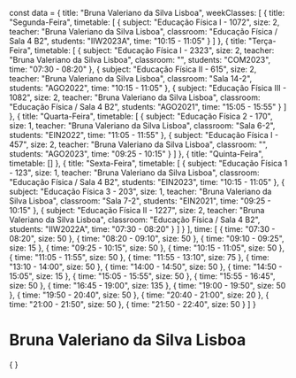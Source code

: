 const data = {
  title: "Bruna Valeriano da Silva Lisboa",
  weekClasses: [
    {
      title: "Segunda-Feira",
      timetable: [
        {
          subject: "Educação Física I - 1072",
          size: 2,
          teacher: "Bruna Valeriano da Silva Lisboa",
          classroom: "Educação Física / Sala 4 B2",
          students: "IIW2023A",
          time: "10:15 - 11:05"
        }
      ]
    },
    {
      title: "Terça-Feira",
      timetable: [
        {
          subject: "Educação Física I - 2323",
          size: 2,
          teacher: "Bruna Valeriano da Silva Lisboa",
          classroom: "",
          students: "COM2023",
          time: "07:30 - 08:20"
        },
        {
          subject: "Educação Física II - 615",
          size: 2,
          teacher: "Bruna Valeriano da Silva Lisboa",
          classroom: "Sala 14-2",
          students: "AGO2022",
          time: "10:15 - 11:05"
        },
        {
          subject: "Educação Física III - 1082",
          size: 2,
          teacher: "Bruna Valeriano da Silva Lisboa",
          classroom: "Educação Física / Sala 4 B2",
          students: "AGO2021",
          time: "15:05 - 15:55"
        }
      ]
    },
    {
      title: "Quarta-Feira",
      timetable: [
        {
          subject: "Educação Física 2 - 170",
          size: 1,
          teacher: "Bruna Valeriano da Silva Lisboa",
          classroom: "Sala 6-2",
          students: "EIN2022",
          time: "11:05 - 11:55"
        },
        {
          subject: "Educação Física I - 457",
          size: 2,
          teacher: "Bruna Valeriano da Silva Lisboa",
          classroom: "",
          students: "AGO2023",
          time: "09:25 - 10:15"
        }
      ]
    },
    {
      title: "Quinta-Feira",
      timetable: []
    },
    {
      title: "Sexta-Feira",
      timetable: [
        {
          subject: "Educação Física 1 - 123",
          size: 1,
          teacher: "Bruna Valeriano da Silva Lisboa",
          classroom: "Educação Física / Sala 4 B2",
          students: "EIN2023",
          time: "10:15 - 11:05"
        },
        {
          subject: "Educação Física 3 - 203",
          size: 1,
          teacher: "Bruna Valeriano da Silva Lisboa",
          classroom: "Sala 7-2",
          students: "EIN2021",
          time: "09:25 - 10:15"
        },
        {
          subject: "Educação Física II - 1227",
          size: 2,
          teacher: "Bruna Valeriano da Silva Lisboa",
          classroom: "Educação Física / Sala 4 B2",
          students: "IIW2022A",
          time: "07:30 - 08:20"
        }
      ]
    }
  ],
  time: [
    {
      time: "07:30 - 08:20",
      size: 50
    },
    {
      time: "08:20 - 09:10",
      size: 50
    },
    {
      time: "09:10 - 09:25",
      size: 15
    },
    {
      time: "09:25 - 10:15",
      size: 50
    },
    {
      time: "10:15 - 11:05",
      size: 50
    },
    {
      time: "11:05 - 11:55",
      size: 50
    },
    {
      time: "11:55 - 13:10",
      size: 75
    },
    {
      time: "13:10 - 14:00",
      size: 50
    },
    {
      time: "14:00 - 14:50",
      size: 50
    },
    {
      time: "14:50 - 15:05",
      size: 15
    },
    {
      time: "15:05 - 15:55",
      size: 50
    },
    {
      time: "15:55 - 16:45",
      size: 50
    },
    {
      time: "16:45 - 19:00",
      size: 135
    },
    {
      time: "19:00 - 19:50",
      size: 50
    },
    {
      time: "19:50 - 20:40",
      size: 50
    },
    {
      time: "20:40 - 21:00",
      size: 20
    },
    {
      time: "21:00 - 21:50",
      size: 50
    },
    {
      time: "21:50 - 22:40",
      size: 50
    }
  ]
}

# Bruna Valeriano da Silva Lisboa

<div>
    {
        <Grid
            title={data.title} 
            weekClasses={data.weekClasses} 
            time={data.time}
        />
    }
</div>